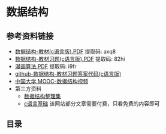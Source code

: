 # 数据结构

## 参考资料链接

- [数据结构-教材(c语言版).PDF](https://pan.baidu.com/s/1VmdlS56PK69k4do_kOGJqA) 提取码: axq8
- [数据结构-教材习题(c语言版).PDF](https://pan.baidu.com/s/1ySzszlueIZpSlgft6GBWww) 提取码: 82hi
- [漫画算法.PDF](https://pan.baidu.com/s/1g4zA5HJ2PlZ8Jby0AIGu5w) 提取码: i9fr
- [github-数据结构-教材习题答案代码(c语言版)](https://github.com/kangjianwei/Data-Structure)
- [中国大学 MOOC-数据结构视频](https://www.icourse163.org/course/ZJU-93001?outVendor=zw_mooc_pclszykctj_)
- 第三方资料
  - [数据结构整理集](https://xiuxin.gitbook.io/datastructre/)
  - [c语言基础](http://c.biancheng.net/c/10/) 该网站部分文章需要付费，只看免费的内容即可

## 目录


<DocCardList items={useCurrentSidebarCategory().items} />

